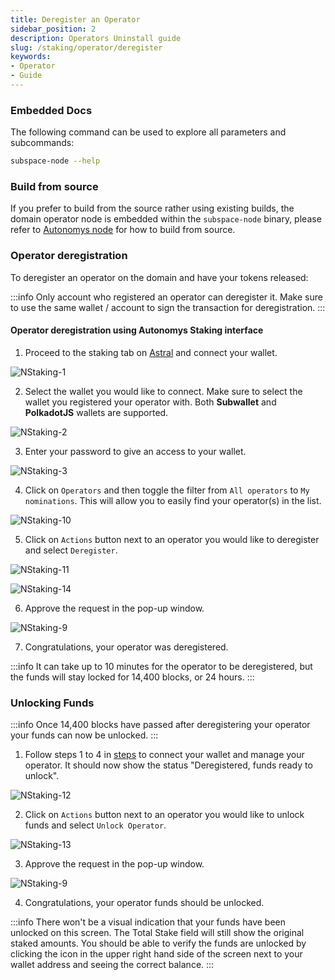 ```yaml
---
title: Deregister an Operator
sidebar_position: 2
description: Operators Uninstall guide
slug: /staking/operator/deregister
keywords:
- Operator
- Guide
---
```




### Embedded Docs


The following command can be used to explore all parameters and subcommands:


```bash
subspace-node --help
```


### Build from source

If you prefer to build from the source rather using existing builds, the domain operator node is embedded within the `subspace-node` binary, please refer to [Autonomys node](https://github.com/autonomys/subspace/blob/main/crates/subspace-node/README.md) for how to build from source.


### Operator deregistration

To deregister an operator on the domain and have your tokens released:

:::info
Only account who registered an operator can deregister it. Make sure to use the same wallet / account to sign the transaction for deregistration. 
:::

#### Operator deregistration using **Autonomys Staking interface**

1. Proceed to the staking tab on [Astral](https://astral.autonomys.xyz/taurus/consensus) and connect your wallet.

![NStaking-1](/img/doc-imgs/operators-staking/NStaking-1.png)

2. Select the wallet you would like to connect. Make sure to select the wallet you registered your operator with. Both **Subwallet** and **PolkadotJS** wallets are supported.

![NStaking-2](/img/doc-imgs/operators-staking/NStaking-2.png)

3. Enter your password to give an access to your wallet.

![NStaking-3](/img/doc-imgs/operators-staking/NStaking-3.png)

4. Click on `Operators` and then toggle the filter from `All operators` to `My nominations`. This will allow you to easily find your operator(s) in the list.

![NStaking-10](/img/doc-imgs/operators-staking/NStaking-10.png)

5. Click on `Actions` button next to an operator you would like to deregister and select `Deregister`.

![NStaking-11](/img/doc-imgs/operators-staking/NStaking-11.png)

![NStaking-14](/img/doc-imgs/operators-staking/NStaking-14.png)

6. Approve the request in the pop-up window. 

![NStaking-9](/img/doc-imgs/operators-staking/NStaking-9.png)

7. Congratulations, your operator was deregistered.

:::info
It can take up to 10 minutes for the operator to be deregistered, but the funds will stay locked for 14,400 blocks, or 24 hours.
:::

### Unlocking Funds

:::info
Once 14,400 blocks have passed after deregistering your operator your funds can now be unlocked. 
:::

1.  Follow steps 1 to 4 in [steps](#operator-deregistration) to connect your wallet and manage your operator.  It should now show the status "Deregistered, funds ready to unlock".

![NStaking-12](/img/doc-imgs/operators-staking/NStaking-12.png)

2.  Click on `Actions` button next to an operator you would like to unlock funds and select `Unlock Operator`.  

![NStaking-13](/img/doc-imgs/operators-staking/NStaking-13.png)

3. Approve the request in the pop-up window. 

![NStaking-9](/img/doc-imgs/operators-staking/NStaking-9.png)

4. Congratulations, your operator funds should be unlocked.

:::info
There won't be a visual indication that your funds have been unlocked on this screen.  The Total Stake field will still show the original staked amounts. 
You should be able to verify the funds are unlocked by clicking the icon in the upper right hand side of the screen next to your wallet address and seeing the correct balance.
:::
